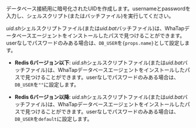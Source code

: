 データベース接続用に暗号化されたUIDを作成します。usernameとpasswordを入力し、シェルスクリプト(またはバッチファイル)を実行してください。 

<Xclude product='redis'>

<p><em>uid.sh</em>シェルスクリプトファイル(または<em>uid.bat</em>バッチファイル)は、WhaTapデータベースエージェントをインストールしたパスで見つけることができます。userなしでパスワードのみある場合は、<code>DB_USER</code>を<code>{props.name}</code>として設定します。</p>

</Xclude>

<InDoc product='redis'>

-   **Redis 6バージョン以下**: <em>uid.sh</em>シェルスクリプトファイル(または<em>uid.bat</em>バッチファイル)は、WhaTapデータベースエージェントをインストールしたパスで見つけることができます。userなしでパスワードのみある場合は、<code>DB_USER</code>を<code>""</code>に設定します。

-   **Redis 6バージョン以降**: <em>uid.sh</em>シェルスクリプトファイル(または<em>uid.bat</em>バッチファイル)は、WhaTapデータベースエージェントをインストールしたパスで見つけることができます。userなしでパスワードのみある場合は、<code>DB_USER</code>を<code>default</code>に設定します。

</InDoc>
